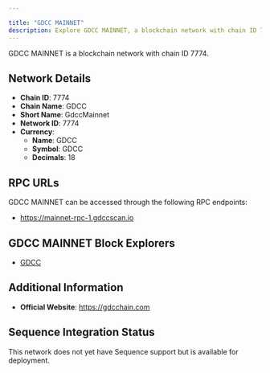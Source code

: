 ```yaml
---

title: "GDCC MAINNET"
description: Explore GDCC MAINNET, a blockchain network with chain ID 7774. Learn about its native currency, GDCC, and how to interact with the network.
---
```




GDCC MAINNET is a blockchain network with chain ID 7774.

## Network Details

- **Chain ID**: 7774
- **Chain Name**: GDCC
- **Short Name**: GdccMainnet
- **Network ID**: 7774
- **Currency**: 
  - **Name**: GDCC
  - **Symbol**: GDCC
  - **Decimals**: 18

## RPC URLs

GDCC MAINNET can be accessed through the following RPC endpoints:

- https://mainnet-rpc-1.gdccscan.io

## GDCC MAINNET Block Explorers

- [GDCC](https://gdccscan.io)

## Additional Information

- **Official Website**: https://gdcchain.com

## Sequence Integration Status

This network does not yet have Sequence support but is available for deployment.
